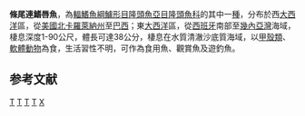 {{Speciesbox 
| taxon = Xyrichtys novacula
| authority = [[Linnaeus|Linnaeus]], 1758
| image = Xyrichtys novacula.jpg
| status = LC
| status_system = IUCN3.1
| synonyms = *''Coryphaena novacula''<br /><small>Linnaeus, 1758</small>
*''Hemipteronotus novacula''<br /><small>Linnaeus, 1758</small>
*''Novacula novacula''<br /><small>Linnaeus, 1758</small>
*''Xyrichthys novacula''<br /><small>Linnaeus, 1758</small>
*''Coryphaena psittacus''<br /><small>Linnaeus, 1766</small> 
*''Hemipteronotus psittacus''<br /><small>Linnaeus, 1766</small> 
}}

'''條尾連鰭唇魚'''，為[[輻鰭魚綱|輻鰭魚綱]][[鱸形目|鱸形目]][[隆頭魚亞目|隆頭魚亞目]][[隆頭魚科|隆頭魚科]]的其中一[[種|種]]，分布於西[[大西洋|大西洋]]區，從[[美國|美國]][[北卡羅萊納州|北卡羅萊納州]]至[[巴西|巴西]]；東[[大西洋|大西洋]]區，從[[西班牙|西班牙]]南部至[[幾內亞灣|幾內亞灣]]海域，棲息深度1-90公尺，體長可達38公分，棲息在水質清澈沙底質海域，以[[甲殼類|甲殼類]]、[[軟體動物|軟體動物]]為食，生活習性不明，可作為食用魚、觀賞魚及遊釣魚。

==参考文献==
{{reflist}}
{{Taxonbar}}

[[Category:食用魚|T]]
[[Category:觀賞魚|T]]
[[Category:連鰭唇魚屬|T]]
[[Category:卡尔·林奈命名的生物分类|T]]
[[Category:1758年描述的魚類|X]]